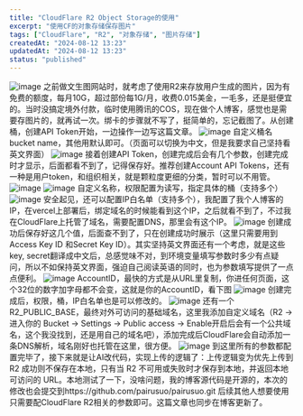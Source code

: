 ```yaml
---
title: "CloudFlare R2 Object Storage的使用"
excerpt: "使用CF的对象存储保存图片"
tags: ["CloudFlare", "R2", "对象存储", "图片存储"]
createdAt: "2024-08-12 13:23"
updatedAt: "2024-08-12 13:23"
status: "published"
---
```


![image](https://image.pairusuo.top/uploads/2025/08/vgnq45fh1e.png)
之前做文生图网站时，就考虑了使用R2来存放用户生成的图片，因为有免费的额度，每月10G，超过部份每1G/月，收费0.015美金，一毛多，还是挺便宜的。当时没搞定境外付款，临时使用腾讯的COS，现在做个人博客，感觉也是需要存图片的，就再试一次。绑卡的步骤就不写了，挺简单的，忘记截图了。从创建桶，创建API Token开始，一边操作一边写这篇文章。
![image](https://image.pairusuo.top/uploads/2025/08/cwpobo27vq.png)
自定义桶名bucket name，其他用默认即可。（页面可以切换为中文，但是我要求自己坚持看英文界面）
![image](https://image.pairusuo.top/uploads/2025/08/fb47bfpep3.png)
接着创建API Token，创建完成后会有几个参数，创建完成时才显示，后面都看不到了，记得保存好。推荐创建Account API Tokens，还有一种是用户token，和组织相关，就是颗粒度更细的分类，暂时可以不用管。
![image](https://image.pairusuo.top/uploads/2025/08/36voqa9cjr.png)
![image](https://image.pairusuo.top/uploads/2025/08/mkxjgox76v.png)
自定义名称，权限配置为读写，指定具体的桶（支持多个）
![image](https://image.pairusuo.top/uploads/2025/08/h8z9rqi25i.png)
安全起见，还可以配置IP白名单（支持多个），我配置了我个人博客的IP，在vercel上部署后，绑定域名的时候能看到这个IP，之后就看不到了，不过我在CloudFlare上托管了域名，需要配置DNS，那里会有这个IP。
![image](https://image.pairusuo.top/uploads/2025/08/m25lkzpe1l.png)
创建成功后保存好这几个值，后面查不到了，只在创建成功时展示（这里只需要用到 Access Key ID 和Secret Key ID）。其实坚持英文界面还有一个考虑，就是这些key, secret翻译成中文后，总感觉味不对，到环境变量填写参数时多少有点疑问，所以不如保持英文界面，强迫自己阅读英语的同时，也为参数填写提供了一点点便利。
![image](https://image.pairusuo.top/uploads/2025/08/ug26skwpu5.png)
AccountID，最快的方式是从URL里复制，你进任何页面，这个32位的数字加字母都不会变，这就是你的AccountID，看下图
![image](https://image.pairusuo.top/uploads/2025/08/i1r7xytnhk.png)
创建完成后，权限，桶，IP白名单也是可以修改的。
![image](https://image.pairusuo.top/uploads/2025/08/sdjv3m0l3l.png)
还有一个R2_PUBLIC_BASE，最终对外可访问的基础域名，这里我添加自定义域名（R2 → 进入你的 Bucket → Settings → Public access → Enable开启后会有一个公共域名，这个我没找到，还是用自己的域名吧），添加完成后CloudFlare会自动添加一条DNS解析，域名刚好也托管在这里，很方便。
![image](https://image.pairusuo.top/uploads/2025/08/b6aw3f46qy.png)
到这里所有的参数都配置完毕了，接下来就是让AI改代码，实现上传的逻辑了：上传逻辑变为优先上传到 R2 成功则不保存在本地，只有当 R2 不可用或失败时才保存到本地，并返回本地可访问的 URL。本地测试了一下，没啥问题，我的博客源代码是开源的，本次的修改也会提交到https://github.com/pairusuo/pairusuo.git
后续其他人想要使用只需要配CloudFlare R2相关的参数即可。这篇文章也同步在博客更新了。
